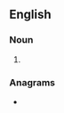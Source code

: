 ==English==

===Noun===
{{head|en|noun form}}

# {{plural of|en|ronko}}

===Anagrams===
* {{anagrams|en|a=knoors|Kronos|Kroons|kroons}}
